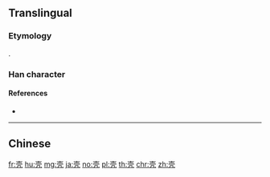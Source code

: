 {{also|殻|殼|売}}
==Translingual==
{{Han simplified forms|殼|殻|壳}}

===Etymology===
{{Han simp|殻|f=殳|t=&nbsp;}}.

===Han character===
{{Han char|rn=33|rad=士|as=04|sn=7|four=|canj=GBHN,XGBHN|ids=⿱士冗}}

====References====
* {{Han ref|kx=0243.041|dkj=05648|dj=0483.100|hdz=10428.020|uh=58F3|ud=22771}}

----

==Chinese==
{{zh-see|殼}}

[[fr:壳]]
[[hu:壳]]
[[mg:壳]]
[[ja:壳]]
[[no:壳]]
[[pl:壳]]
[[th:壳]]
[[chr:壳]]
[[zh:壳]]